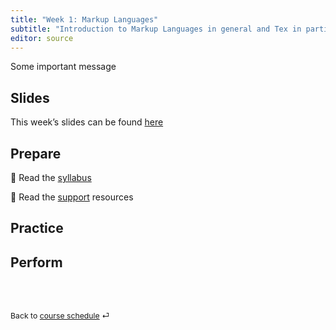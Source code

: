 ```yaml
---
title: "Week 1: Markup Languages"
subtitle: "Introduction to Markup Languages in general and Tex in particular"
editor: source
---
```


::: callout-important
Some important message
:::

## Slides

This week's slides can be found [here](../slides/lec-1.qmd)

## Prepare

📖 Read the [syllabus](/course-syllabus.html)

📖 Read the [support](/course-support.html) resources

## Practice


## Perform


<br><br>

::: {style="font-size: 0.875em;"}
Back to [course schedule](/ "Course schedule") ⏎
:::
